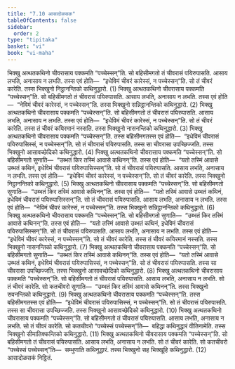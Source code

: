 ```yaml
---
title: "7.10 आसादोळसक"
tableOfContents: false
sidebar:
  order: 2
type: "tipitaka"
basket: "vi"
book: "vi-maha"
---
```



<DynamicBreadcrumb />

<Division number="319" book="vi-maha">

<Paragraph number="1482" book="vi-maha">
भिक्खु अत्थतकथिनो चीवरासाय पक्कमति “पच्चेस्सन्”ति. सो बहिसीमगतो तं चीवरासं पयिरुपासति. आसाय लभति, अनासाय न लभति. तस्स एवं होति—  “इधेविमं चीवरं कारेस्सं, न पच्चेस्सन्”ति. सो तं चीवरं कारेति. तस्स भिक्खुनो निट्ठानन्तिको कथिनुद्धारो. (1)
</Paragraph>

<Paragraph number="1483" book="vi-maha">
भिक्खु अत्थतकथिनो चीवरासाय पक्कमति “पच्चेस्सन्”ति. सो बहिसीमगतो तं चीवरासं पयिरुपासति. आसाय लभति, अनासाय न लभति. तस्स एवं होति—  “नेविमं चीवरं कारेस्सं, न पच्चेस्सन्”ति. तस्स भिक्खुनो सन्निट्ठानन्तिको कथिनुद्धारो. (2)
</Paragraph>

<Paragraph number="1484" book="vi-maha">
भिक्खु अत्थतकथिनो चीवरासाय पक्कमति “पच्चेस्सन्”ति. सो बहिसीमगतो तं चीवरासं पयिरुपासति. आसाय लभति, अनासाय न लभति. तस्स एवं होति—  “इधेविमं चीवरं कारेस्सं, न पच्चेस्सन्”ति. सो तं चीवरं कारेति. तस्स तं चीवरं कयिरमानं नस्सति. तस्स भिक्खुनो नासनन्तिको कथिनुद्धारो. (3)
</Paragraph>

<Paragraph number="1485" book="vi-maha">
भिक्खु अत्थतकथिनो चीवरासाय पक्कमति “पच्चेस्सन्”ति. तस्स बहिसीमगतस्स एवं होति—  “इधेविमं चीवरासं पयिरुपासिस्सं, न पच्चेस्सन्”ति. सो तं चीवरासं पयिरुपासति. तस्स सा चीवरासा उपच्छिज्जति. तस्स भिक्खुनो आसावच्छेदिको कथिनुद्धारो. (4)
</Paragraph>

<Paragraph number="1486" book="vi-maha">
भिक्खु अत्थतकथिनो चीवरासाय पक्कमति “पच्चेस्सन्”ति. सो बहिसीमगतो सुणाति—  “उब्भतं किर तस्मिं आवासे कथिनन्”ति. तस्स एवं होति—  “यतो तस्मिं आवासे उब्भतं कथिनं, इधेविमं चीवरासं पयिरुपासिस्सन्”ति. सो तं चीवरासं पयिरुपासति. आसाय लभति, अनासाय न लभति. तस्स एवं होति—  “इधेविमं चीवरं कारेस्सं, न पच्चेस्सन्”ति. सो तं चीवरं कारेति. तस्स भिक्खुनो निट्ठानन्तिको कथिनुद्धारो. (5)
</Paragraph>

<Paragraph number="1487" book="vi-maha">
भिक्खु अत्थतकथिनो चीवरासाय पक्कमति “पच्चेस्सन्”ति. सो बहिसीमगतो सुणाति—  “उब्भतं किर तस्मिं आवासे कथिनन्”ति. तस्स एवं होति—  “यतो तस्मिं आवासे उब्भतं कथिनं, इधेविमं चीवरासं पयिरुपासिस्सन्”ति. सो तं चीवरासं पयिरुपासति. आसाय लभति, अनासाय न लभति. तस्स एवं होति—  “नेविमं चीवरं कारेस्सं, न पच्चेस्सन्”ति. तस्स भिक्खुनो सन्निट्ठानन्तिको कथिनुद्धारो. (6)
</Paragraph>

<Paragraph number="1488" book="vi-maha">
भिक्खु अत्थतकथिनो चीवरासाय पक्कमति “पच्चेस्सन्”ति. सो बहिसीमगतो सुणाति—  “उब्भतं किर तस्मिं आवासे कथिनन्”ति. तस्स एवं होति—  “यतो तस्मिं आवासे उब्भतं कथिनं, इधेविमं चीवरासं पयिरुपासिस्सन्”ति. सो तं चीवरासं पयिरुपासति. आसाय लभति, अनासाय न लभति. तस्स एवं होति—  “इधेविमं चीवरं कारेस्सं, न पच्चेस्सन्”ति. सो तं चीवरं कारेति. तस्स तं चीवरं कयिरमानं नस्सति. तस्स भिक्खुनो नासनन्तिको कथिनुद्धारो. (7)
</Paragraph>

<Paragraph number="1489" book="vi-maha">
भिक्खु अत्थतकथिनो चीवरासाय पक्कमति “पच्चेस्सन्”ति. सो बहिसीमगतो सुणाति—  “उब्भतं किर तस्मिं आवासे कथिनन्”ति. तस्स एवं होति—  “यतो तस्मिं आवासे उब्भतं कथिनं, इधेविमं चीवरासं पयिरुपासिस्सं, न पच्चेस्सन्”ति. सो तं चीवरासं पयिरुपासति. तस्स सा चीवरासा उपच्छिज्जति. तस्स भिक्खुनो आसावच्छेदिको कथिनुद्धारो. (8)
</Paragraph>

<Paragraph number="1490" book="vi-maha">
भिक्खु अत्थतकथिनो चीवरासाय पक्कमति “पच्चेस्सन्”ति. सो बहिसीमगतो तं चीवरासं पयिरुपासति. आसाय लभति, अनासाय न लभति. सो तं चीवरं कारेति. सो कतचीवरो सुणाति—  “उब्भतं किर तस्मिं आवासे कथिनन्”ति. तस्स भिक्खुनो सवनन्तिको कथिनुद्धारो. (9)
</Paragraph>

<Paragraph number="1491" book="vi-maha">
भिक्खु अत्थतकथिनो चीवरासाय पक्कमति “पच्चेस्सन्”ति. तस्स बहिसीमगतस्स एवं होति—  “इधेविमं चीवरासं पयिरुपासिस्सं, न पच्चेस्सन्”ति. सो तं चीवरासं पयिरुपासति. तस्स सा चीवरासा उपच्छिज्जति. तस्स भिक्खुनो आसावच्छेदिको कथिनुद्धारो. (10)
</Paragraph>

<Paragraph number="1492" book="vi-maha">
भिक्खु अत्थतकथिनो चीवरासाय पक्कमति “पच्चेस्सन्”ति. सो बहिसीमगतो तं चीवरासं पयिरुपासति. आसाय लभति, अनासाय न लभति. सो तं चीवरं कारेति. सो कतचीवरो “पच्चेस्सं पच्चेस्सन्”ति—  बहिद्धा कथिनुद्धारं वीतिनामेति. तस्स भिक्खुनो सीमातिक्कन्तिको कथिनुद्धारो. (11)
</Paragraph>

<Paragraph number="1493" book="vi-maha">
भिक्खु अत्थतकथिनो चीवरासाय पक्कमति “पच्चेस्सन्”ति. सो बहिसीमगतो तं चीवरासं पयिरुपासति. आसाय लभति, अनासाय न लभति. सो तं चीवरं कारेति. सो कतचीवरो “पच्चेस्सं पच्चेस्सन्”ति—  सम्भुणाति कथिनुद्धारं. तस्स भिक्खुनो सह भिक्खूहि कथिनुद्धारो. (12)

</Paragraph>
</Division>

<Paragraph number="1494" type="center" book="vi-maha">
आसादोळसकं निट्ठितं.
</Paragraph>